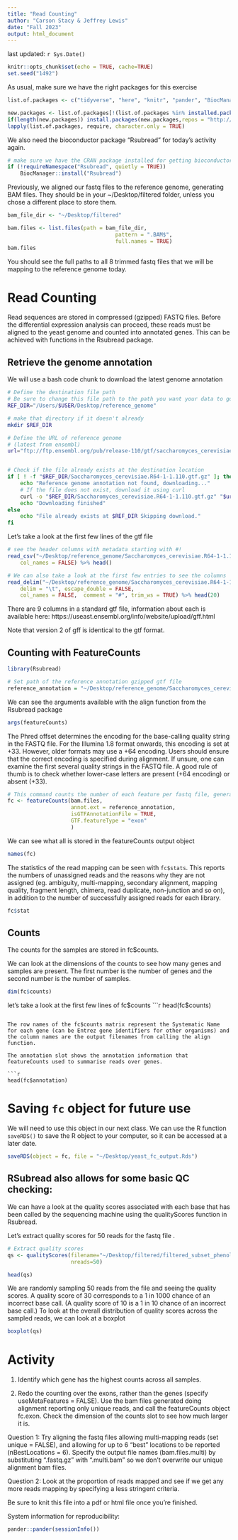 ```yaml
---
title: "Read Counting"
author: "Carson Stacy & Jeffrey Lewis"
date: "Fall 2023"
output: html_document
---
```


last updated: `r Sys.Date()`

```r
knitr::opts_chunk$set(echo = TRUE, cache=TRUE)
set.seed("1492")
```






As usual, make sure we have the right packages for this exercise

```r


list.of.packages <- c("tidyverse", "here", "knitr", "pander", "BiocManager")

new.packages <- list.of.packages[!(list.of.packages %in% installed.packages()[,"Package"])]
if(length(new.packages)) install.packages(new.packages,repos = "http://cran.us.r-project.org")
lapply(list.of.packages, require, character.only = TRUE)

```

We also need the bioconductor package "Rsubread" for today's activity again.

```r
# make sure we have the CRAN package installed for getting bioconductor packages
if (!requireNamespace("Rsubread", quietly = TRUE))
    BiocManager::install("Rsubread")
```

Previously, we aligned our fastq files to the reference genome, generating BAM files. They should be in your ~/Desktop/filtered folder, unless you chose a different place to store them.
```r

bam_file_dir <- "~/Desktop/filtered"

bam.files <- list.files(path = bam_file_dir, 
                                  pattern = ".BAM$", 
                                  full.names = TRUE)
bam.files
```

You should see the full paths to all 8 trimmed fastq files that we will be mapping to the reference genome today.

# Read Counting

Read sequences are stored in compressed (gzipped) FASTQ files. Before the differential expression analysis can proceed, these reads must be aligned to the yeast genome and counted into annotated genes. This can be achieved with functions in the Rsubread package.

## Retrieve the genome annotation

We will use a bash code chunk to download the latest genome annotation
```bash
# Define the destination file path
# Be sure to change this file path to the path you want your data to go
REF_DIR="/Users/$USER/Desktop/reference_genome"

# make that directory if it doesn't already
mkdir $REF_DIR

# Define the URL of reference genome
# (latest from ensembl)
url="ftp://ftp.ensembl.org/pub/release-110/gtf/saccharomyces_cerevisiae/Saccharomyces_cerevisiae.R64-1-1.110.gtf.gz"


# Check if the file already exists at the destination location
if [ ! -f "$REF_DIR/Saccharomyces_cerevisiae.R64-1-1.110.gtf.gz" ]; then
    echo "Reference genome annotation not found, downloading..."
    # If the file does not exist, download it using curl
    curl -o "$REF_DIR/Saccharomyces_cerevisiae.R64-1-1.110.gtf.gz" "$url"
    echo "Downloading finished"
else
    echo "File already exists at $REF_DIR Skipping download."
fi
```
Let's take a look at the first few lines of the gtf file

```r
# see the header columns with metadata starting with #!
read_csv("~/Desktop/reference_genome/Saccharomyces_cerevisiae.R64-1-1.110.gtf.gz", 
    col_names = FALSE) %>% head()

# We can also take a look at the first few entries to see the columns
read_delim("~/Desktop/reference_genome/Saccharomyces_cerevisiae.R64-1-1.110.gtf.gz", 
    delim = "\t", escape_double = FALSE, 
    col_names = FALSE,  comment = "#", trim_ws = TRUE) %>% head(20)
```
There are 9 columns in a standard gtf file, information about each is available here: https://useast.ensembl.org/info/website/upload/gff.html

Note that version 2 of gff is identical to the gtf format.

## Counting with FeatureCounts

```r
library(Rsubread)

# Set path of the reference annotation gzipped gtf file
reference_annotation = "~/Desktop/reference_genome/Saccharomyces_cerevisiae.R64-1-1.110.gtf.gz"
```

We can see the arguments available with the align function from the Rsubread package
```r
args(featureCounts)
```
The Phred offset determines the encoding for the base-calling quality string in the
FASTQ file. For the Illumina 1.8 format onwards, this encoding is set at +33.
However, older formats may use a +64 encoding. Users should ensure that the
correct encoding is specified during alignment. If unsure, one can examine the first
several quality strings in the FASTQ file. A good rule of thumb is to check whether
lower-case letters are present (+64 encoding) or absent (+33).

```r

# This command counts the number of each feature per fastq file, generating an output we can use later.
fc <- featureCounts(bam.files,
                    annot.ext = reference_annotation,
                    isGTFAnnotationFile = TRUE,
                    GTF.featureType = "exon"
                    )
```

We can see what all is stored in the featureCounts output object
```r
names(fc)
```

The statistics of the read mapping can be seen with `fc$stats`. This reports the numbers of unassigned reads and the reasons why they are not assigned (eg. ambiguity, multi-mapping, secondary alignment, mapping quality, fragment length, chimera, read duplicate, non-junction and so on), in addition to the number of successfully assigned reads for each library.

```r
fc$stat
```

## Counts
The counts for the samples are stored in fc$counts.

We can look at the dimensions of the counts to see how many genes and samples are present. The first number is the number of genes and the second number is the number of samples.
```r
dim(fc$counts)
```

let's take a look at the first few lines of fc$counts
```r
head(fc$counts)
```

The row names of the fc$counts matrix represent the Systematic Name for each gene (can be Entrez gene identifiers for other organisms) and the column names are the output filenames from calling the align function. 

The annotation slot shows the annotation information that featureCounts used to summarise reads over genes.

```r
head(fc$annotation)
```


# Saving `fc` object for future use

We will need to use this object in our next class. We can use the R function `saveRDS()` to save the R object to your computer, so it can be accessed at a later date.

```r
saveRDS(object = fc, file = "~/Desktop/yeast_fc_output.Rds")
```


## RSubread also allows for some basic QC checking:

We can have a look at the quality scores associated with each base that has been called by the sequencing machine using the qualityScores function in Rsubread.

Let’s extract quality scores for 50 reads for the fastq file .

```r
# Extract quality scores
qs <- qualityScores(filename="~/Desktop/filtered/filtered_subset_phenol_heat_rep4_rfastp_R1.fastq.gz",
                    nreads=50)

head(qs)
```
We are randomly sampling 50 reads from the file and seeing the quality scores. A quality score of 30 corresponds to a 1 in 1000 chance of an incorrect base call. (A quality score of 10 is a 1 in 10 chance of an incorrect base call.) To look at the overall distribution of quality scores across the sampled reads, we can look at a boxplot
```r
boxplot(qs)
```

# Activity
   
1. Identify which gene has the highest counts across all samples.

2. Redo the counting over the exons, rather than the genes (specify useMetaFeatures = FALSE). Use the bam files generated doing alignment reporting only unique reads, and call the featureCounts object fc.exon. Check the dimension of the counts slot to see how much larger it is.


Question 1: Try aligning the fastq files allowing multi-mapping reads (set unique = FALSE), and allowing for up to 6 “best” locations to be reported (nBestLocations = 6). Specify the output file names (bam.files.multi) by substituting “.fastq.gz” with “.multi.bam” so we don’t overwrite our unique alignment bam files.

Question 2: Look at the proportion of reads mapped and see if we get any more reads mapping by specifying a less stringent criteria.









Be sure to knit this file into a pdf or html file once you're finished.

System information for reproducibility:

```r
pander::pander(sessionInfo())
```

